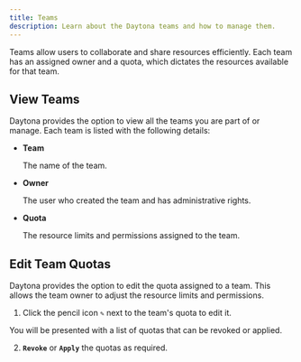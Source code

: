 ```yaml
---
title: Teams
description: Learn about the Daytona teams and how to manage them.
---
```


Teams allow users to collaborate and share resources efficiently. Each team has an assigned owner and a quota, which dictates the resources available for that team.

## View Teams

Daytona provides the option to view all the teams you are part of or manage. Each team is listed with the following details:

- **Team**

    The name of the team.

- **Owner**

    The user who created the team and has administrative rights.

- **Quota**

    The resource limits and permissions assigned to the team.

## Edit Team Quotas

Daytona provides the option to edit the quota assigned to a team. This allows the team owner to adjust the resource limits and permissions. 

1. Click the pencil icon **`✎`** next to the team's quota to edit it.

You will be presented with a list of quotas that can be revoked or applied.

2. **`Revoke`** or **`Apply`** the quotas as required.